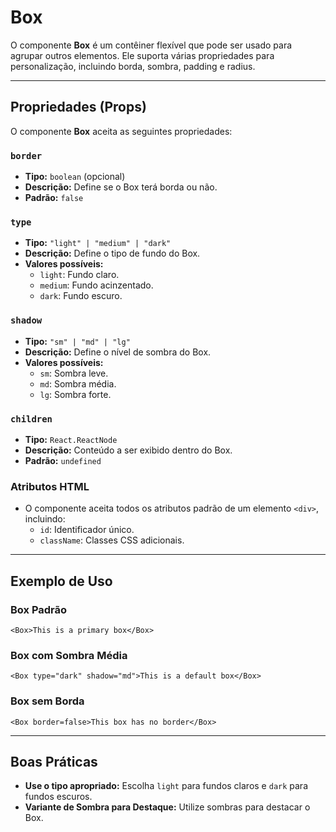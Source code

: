 # Box

O componente **Box** é um contêiner flexível que pode ser usado para agrupar outros elementos. Ele suporta várias propriedades para personalização, incluindo borda, sombra, padding e radius.

----------

## Propriedades (Props)

O componente **Box** aceita as seguintes propriedades:

### `border`

-   **Tipo:** `boolean` (opcional)
-   **Descrição:** Define se o Box terá borda ou não.
-   **Padrão:** `false`

### `type`

-   **Tipo:** `"light" | "medium" | "dark"`
-   **Descrição:** Define o tipo de fundo do Box.
-   **Valores possíveis:**
    -   `light`: Fundo claro.
    -   `medium`: Fundo acinzentado.
    -   `dark`: Fundo escuro.

### `shadow`

-   **Tipo:** `"sm" | "md" | "lg"`
-   **Descrição:** Define o nível de sombra do Box.
-   **Valores possíveis:**
    -   `sm`: Sombra leve.
    -   `md`: Sombra média.
    -   `lg`: Sombra forte.

### `children`

-   **Tipo:** `React.ReactNode`
-   **Descrição:** Conteúdo a ser exibido dentro do Box.
-   **Padrão:** `undefined`

### Atributos HTML

-   O componente aceita todos os atributos padrão de um elemento `<div>`, incluindo:
    -   `id`: Identificador único.
    -   `className`: Classes CSS adicionais.

----------

## Exemplo de Uso

### Box Padrão

`<Box>This is a primary box</Box>`

### Box com Sombra Média

`<Box type="dark" shadow="md">This is a default box</Box>`

### Box sem Borda

`<Box border=false>This box has no border</Box>`

----------

## Boas Práticas

-   **Use o tipo apropriado:** Escolha `light` para fundos claros e `dark` para fundos escuros.
-   **Variante de Sombra para Destaque:** Utilize sombras para destacar o Box.
